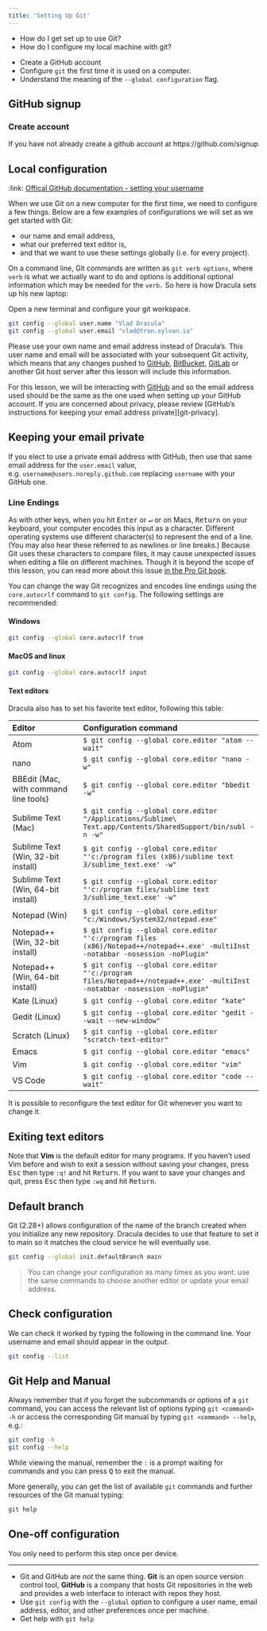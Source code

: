 ```yaml
---
title: 'Setting Up Git'
---
```


:::::::::::::::::::::::::::::::::::::: questions 

- How do I get set up to use Git?
- How do I configure my local machine with git? 

::::::::::::::::::::::::::::::::::::::::::::::::

::::::::::::::::::::::::::::::::::::: objectives

- Create a GitHub account
- Configure `git` the first time it is used on a computer.
- Understand the meaning of the `--global configuration` flag.

::::::::::::::::::::::::::::::::::::::::::::::::

## GitHub signup

::::::::::::::::::::::::::::::::::::: checklist

### Create account

If you have not already create a github account at https://github.com/signup

::::::::::::::::::::::::::::::::::::::::::::::::


## Local configuration

:link: [Offical GitHub documentation - setting your username](https://docs.github.com/en/get-started/getting-started-with-git/setting-your-username-in-git)

When we use Git on a new computer for the first time, we need to configure a few things. Below are a few examples of configurations we will set as we get started with Git:

- our name and email address,
- what our preferred text editor is,
- and that we want to use these settings globally (i.e. for every project).

On a command line, Git commands are written as `git verb options`, where `verb` is what we actually want to do and options is additional optional information which may be needed for the `verb.` So here is how Dracula sets up his new laptop:

Open a new terminal and configure your git workspace.

```bash
git config --global user.name "Vlad Dracula"
git config --global user.email "vlad@tran.sylvan.ia"
```

Please use your own name and email address instead of Dracula's. This user name and email will be associated with your subsequent Git activity,
which means that any changes pushed to
[GitHub](https://github.com/),
[BitBucket](https://bitbucket.org/),
[GitLab](https://gitlab.com/) or
another Git host server
after this lesson will include this information.

For this lesson, we will be interacting with [GitHub](https://github.com/) and so the email address used should be the same as the one used when setting up your GitHub account. If you are concerned about privacy, please review [GitHub's instructions for keeping your email address private][git-privacy]. 

::: callout

## Keeping your email private

If you elect to use a private email address with GitHub, then use that same email address for the `user.email` value, e.g. `username@users.noreply.github.com` replacing `username` with your GitHub one.
:::

::::::::::::::::::::::::::::::::::::::: discussion

### Line Endings

As with other keys, when you hit <kbd>Enter</kbd> or <kbd>↵</kbd> or on Macs, <kbd>Return</kbd> on your keyboard, your computer encodes this input as a character.
Different operating systems use different character(s) to represent the end of a line.
(You may also hear these referred to as newlines or line breaks.)
Because Git uses these characters to compare files, it may cause unexpected issues when editing a file on different machines. 
Though it is beyond the scope of this lesson, you can read more about this issue [in the Pro Git book](https://www.git-scm.com/book/en/v2/Customizing-Git-Git-Configuration#_core_autocrlf).

You can change the way Git recognizes and encodes line endings using the `core.autocrlf` command to `git config`. The following settings are recommended:

:::::::::::::::::::::::::::::::::::::::::::::::::::

:::::::::::::::: solution

#### Windows

```bash
git config --global core.autocrlf true
```

:::::::::::::::::::::::::

:::::::::::::::: solution

#### MacOS and linux

```bash
git config --global core.autocrlf input
```

:::::::::::::::::::::::::

:::::::::::::::: discussion

#### Text editors

Dracula also has to set his favorite text editor, following this table:

| Editor             | Configuration command                            |
|:-------------------|:-------------------------------------------------|
| Atom | `$ git config --global core.editor "atom --wait"`|
| nano               | `$ git config --global core.editor "nano -w"`    |
| BBEdit (Mac, with command line tools) | `$ git config --global core.editor "bbedit -w"`    |
| Sublime Text (Mac) | `$ git config --global core.editor "/Applications/Sublime\ Text.app/Contents/SharedSupport/bin/subl -n -w"` |
| Sublime Text (Win, 32-bit install) | `$ git config --global core.editor "'c:/program files (x86)/sublime text 3/sublime_text.exe' -w"` |
| Sublime Text (Win, 64-bit install) | `$ git config --global core.editor "'c:/program files/sublime text 3/sublime_text.exe' -w"` |
| Notepad (Win)    | `$ git config --global core.editor "c:/Windows/System32/notepad.exe"`|
| Notepad++ (Win, 32-bit install)    | `$ git config --global core.editor "'c:/program files (x86)/Notepad++/notepad++.exe' -multiInst -notabbar -nosession -noPlugin"`|
| Notepad++ (Win, 64-bit install)    | `$ git config --global core.editor "'c:/program files/Notepad++/notepad++.exe' -multiInst -notabbar -nosession -noPlugin"`|
| Kate (Linux)       | `$ git config --global core.editor "kate"`       |
| Gedit (Linux)      | `$ git config --global core.editor "gedit --wait --new-window"`   |
| Scratch (Linux)       | `$ git config --global core.editor "scratch-text-editor"`  |
| Emacs              | `$ git config --global core.editor "emacs"`   |
| Vim                | `$ git config --global core.editor "vim"`   |
| VS Code                | `$ git config --global core.editor "code --wait"`   |

It is possible to reconfigure the text editor for Git whenever you want to change it.

:::::::::::::::: 

::::::::::::::::::::::::::::::::::::::: discussion

## Exiting text editors

Note that **Vim** is the default editor for many programs. 
If you haven’t used Vim before and wish to exit a session without saving your changes, press <kbd>Esc</kbd> then type `:q!` and hit <kbd>Return</kbd>.
If you want to save your changes and quit, press <kbd>Esc</kbd> then type `:wq` and hit <kbd>Return</kbd>.

::::::::::::::::::::::::::::::::::::::: 


## Default branch

Git (2.28+) allows configuration of the name of the branch created when you initialize any new repository. Dracula decides to use that feature to set it to main so it matches the cloud service he will eventually use.

```bash
git config --global init.defaultBranch main
```

>You can change your configuration as many times as you want: use the same commands to choose another editor or update your email address.

::::::::::::::::::::::::::::::::::::::: discussion

## Check configuration

We can check it worked by typing the following in the command line. Your username and email should appear in the output.

```bash
git config --list
```

::::::::::::::::::::::::::::::::::::::: 


::::::::::::::::::::::::::::::::::::::: challenge

## Git Help and Manual

Always remember that if you forget the subcommands or options of a `git` command, you can access the relevant list of options typing `git <command> -h` or access the corresponding Git manual by typing `git <command> --help`, e.g.:

```bash
git config -h
git config --help
```

While viewing the manual, remember the `:` is a prompt waiting for commands and you can press <kbd>Q</kbd> to exit the manual.

More generally, you can get the list of available `git` commands and further resources of the Git manual typing:

```bash
git help
```

::::::::::::::::::::::::::::::::::::::: 

:::::: callout

## One-off configuration

You only need to perform this step once per device.

::::::

---

:::::: keypoints
 - Git and GitHub are *not* the same thing. **Git** is an open source version control tool, **GitHub** is a company that hosts Git repositories in the web and provides a web interface to interact with repos they host.
 - Use `git config` with the `--global` option to configure a user name, email address, editor, and other preferences once per machine.
 - Get help with `git help`
::::::
